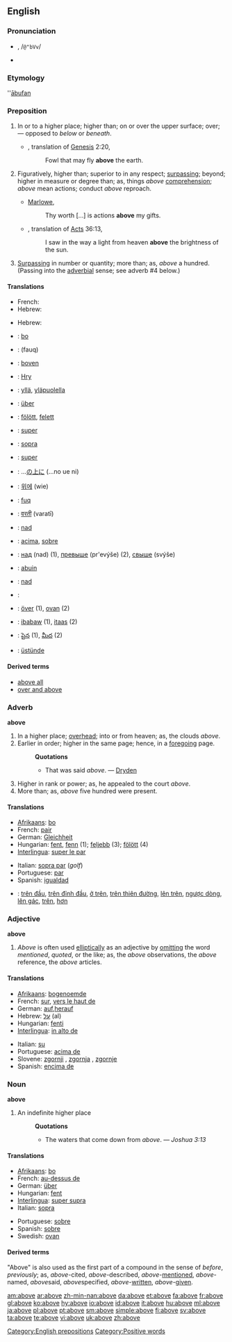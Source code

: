 {{wikipedia}}
{{rfc|translations sections are in a mess, occasionally even under the wrong POS!}}
==English==

{{rank|year|dear|high|297|above|received|read|together}}

===Pronunciation===
* {{IPAchar|ə-bŭv', /əˈbʌv/}}, /<tt>@"bVv</tt>/
*: {{IPAchar|[[Rhymes:English:-ʌv|Rhymes: -ʌv]]}}
* {{audio|en-us-above.ogg|Audio (US)}}

===Etymology===
{{OE.}} ''[[ābufan]]

===Preposition===
{{en-prep}}

# In or to a higher place; higher than; on or over the upper surface; over; — opposed to ''below'' or ''beneath''.
#* {{rfdate}}, translation of [[w:Genesis|Genesis]] 2:20,
#*: Fowl that may fly '''above''' the earth.
# Figuratively, higher than; superior to in any respect; [[surpassing]]; beyond; higher in measure or degree than; as, things ''above'' [[comprehension]]; ''above'' mean actions; conduct ''above'' reproach.
#* {{rfdate}} [[w:Marlowe|Marlowe]],
#*: Thy worth […] is actions '''above''' my gifts.
#* {{rfdate}}, translation of [[w:Acts|Acts]] 36:13,
#*: I saw in the way a light from heaven '''above''' the brightness of the sun.
# [[surpassing|Surpassing]] in number or quantity; more than; as, ''above'' a hundred. (Passing into the [[adverbial]] sense; see adverb #4 below.)

====Translations====
{{trans-top|In or to a higher place}}
* French: {{t|fr|au-dessus de}}
* Hebrew: {{t|he|מעל|tr=me`&aacute;l|sc=Hebr}}
{{trans-mid}}
{{trans-bottom}}

{{trans-top|Superior to, surpassing}}
{{trans-mid}}
{{trans-bottom}}

{{trans-top|More}}
* Hebrew: {{t|he|מעל|tr=me`&aacute;l|sc=Hebr}}
{{trans-mid}}
{{trans-bottom}}

{{checktrans-top}}
* {{ttbc|Afrikaans}}: [[bo]]
* {{ttbc|Arabic}}: {{ARchar|[[فوق]]}} (fauq)
* {{ttbc|Dutch}}: [[boven]]
* {{ttbc|Egyptian}}: [[Hry]]
* {{ttbc|Finnish}}: [[yllä]], [[yläpuolella]]
* {{ttbc|German}}: [[über]]
* {{ttbc|Hungarian}}: [[fölött]], [[felett]]
* {{ttbc|Interlingua}}: [[super]]
* {{ttbc|Italian}}: [[sopra]]
* {{ttbc|Latin}}: [[super]]
{{trans-mid}}
* {{ttbc|Japanese}}: ...[[の]][[上に]] (...no ue ni)
* {{ttbc|Korean}}: [[위에]] (wie)
* {{ttbc|Maltese}}: [[fuq]]
* {{ttbc|Marathi}}: [[वरती]] (varatī)
* {{ttbc|Polish}}: [[nad]]
* {{ttbc|Portuguese}}: [[acima]], [[sobre#Portuguese|sobre]]
* {{ttbc|Russian}}: [[над]] (nad) (1), [[превыше]] (pr'evýše) (2), [[свыше]] (svýše)
* {{ttbc|Scots}}: [[abuin]]
* {{ttbc|Slovene}}: [[nad]]
* {{ttbc|Spanish}}: {{t|es|sobre}}
* {{ttbc|Swedish}}: [[över]] (1), [[ovan]] (2)
* {{ttbc|Tagalog}}: [[ibabaw]] (1), [[itaas]] (2)
* {{ttbc|Telugu}}: [[పైన]] (1), [[మీద]] (2)
* {{ttbc|Turkish}}: [[üstünde]]
{{trans-bottom}}

====Derived terms====
* [[above all]]
* [[over and above]]

===Adverb===
'''above'''

# In a higher place; [[overhead]]; into or from heaven; as, the clouds ''above''.
# Earlier in order; higher in the same page; hence, in a [[foregoing]] page.
#: '''Quotations'''
#:* That was said ''above''. — [[Dryden]]
# Higher in rank or power; as, he appealed to the court ''above''.
# More than; as, ''above'' five hundred were present.

====Translations====
{{trans-top|fixme=Translation table header lacks gloss}}
* [[Afrikaans]]: [[bo]]
* French: [[pair]]
* German: [[Gleichheit]] {{f}}
* Hungarian: [[fent]], [[fenn]] (1); [[feljebb]] (3); [[fölött]] (4)
* [[Interlingua]]: [[super le par]]
{{trans-mid}}
* Italian: [[sopra par]] (''golf'')
* Portuguese: [[par]]
* Spanish: [[igualdad]]
{{trans-bottom}}

{{checktrans-top}}
* {{ttbc|Vietnamese}}: [[trên đầu]], [[trên đỉnh đầu]], [[ở trên]], [[trên thiên đường]], [[lên trên]], [[ngược dòng]], [[lên gác]], [[trên]], [[hơn]]
{{trans-bottom}}

===Adjective===
'''above'''

# ''Above'' is often used [[elliptical]]ly as an adjective by [[omit]]ting the word ''mentioned'', ''quoted'', or the like; as, the ''above'' observations, the ''above'' reference, the ''above'' articles.

====Translations====
{{trans-top|fixme=Translation table header lacks gloss}}
* [[Afrikaans]]: [[bogenoemde]]
* French: [[sur]], [[vers le haut de]]
* German: [[auf]],[[herauf]]
* Hebrew: [[על]] (al)
* Hungarian: [[fenti]]
* [[Interlingua]]: [[in alto de]]
{{trans-mid}}
* Italian: [[su#Italian|su]]
* Portuguese: [[acima de]]
* Slovene: [[zgornji]] {{m}}, [[zgornja]] {{f}}, [[zgornje]] {{n}}
* Spanish: [[encima de]]
{{trans-bottom}}

===Noun===
'''above'''

# An indefinite higher place
#: '''Quotations'''
#:* The waters that come down from ''above''. — ''Joshua 3:13''

====Translations====
{{trans-top|fixme=Translation table header lacks gloss}}
* [[Afrikaans]]: [[bo]]
* French: [[au-dessus de]]
* German: [[über]]
* Hungarian: [[fent]]
* [[Interlingua]]: [[super supra]]
* Italian: [[sopra]]
{{trans-mid}}
* Portuguese: [[sobre]]
* Spanish: [[sobre]]
* Swedish: [[ovan]]
{{trans-bottom}}

====Derived terms====
"Above" is also used as the first part of a compound in the sense of ''before'', ''previously''; as, ''above''-cited, ''above''-described, ''above''-[[mentioned]], ''above''-named, ''above''said, ''above''specified, ''above''-[[written]], ''above''-[[given]].

[[Category:English prepositions]]
[[Category:Positive words]]

[[am:above]]
[[ar:above]]
[[zh-min-nan:above]]
[[da:above]]
[[et:above]]
[[fa:above]]
[[fr:above]]
[[gl:above]]
[[ko:above]]
[[hy:above]]
[[io:above]]
[[id:above]]
[[it:above]]
[[hu:above]]
[[ml:above]]
[[ja:above]]
[[pl:above]]
[[pt:above]]
[[sm:above]]
[[simple:above]]
[[fi:above]]
[[sv:above]]
[[ta:above]]
[[te:above]]
[[vi:above]]
[[uk:above]]
[[zh:above]]
